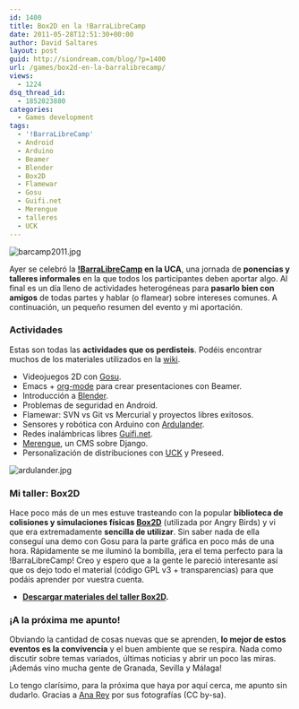 ```yaml
---
id: 1400
title: Box2D en la !BarraLibreCamp
date: 2011-05-28T12:51:30+00:00
author: David Saltares
layout: post
guid: http://siondream.com/blog/?p=1400
url: /games/box2d-en-la-barralibrecamp/
views:
  - 1224
dsq_thread_id:
  - 1852023880
categories:
  - Games development
tags:
  - '!BarraLibreCamp'
  - Android
  - Arduino
  - Beamer
  - Blender
  - Box2D
  - Flamewar
  - Gosu
  - Guifi.net
  - Merengue
  - talleres
  - UCK
---
```


![barcamp2011.jpg](/img/wp/barcamp2011.jpg)

Ayer se celebró la **[!BarraLibreCamp](/proyectos/pfc/barralibrecamp-2011-en-cadiz/ '!BarraLibreCamp 2011 en Cádiz') en la UCA**, una jornada de **ponencias y talleres informales** en la que todos los participantes deben aportar algo. Al final es un día lleno de actividades heterogéneas para **pasarlo bien con amigos** de todas partes y hablar (o flamear) sobre intereses comunes. A continuación, un pequeño resumen del evento y mi aportación.

### Actividades

Estas son todas las **actividades que os perdisteis**. Podéis encontrar muchos de los materiales utilizados en la [wiki](http://osl.uca.es/wikiosluca/doku.php?id=notbarralibrecamp).

- Videojuegos 2D con [Gosu](http://www.libgosu.org/).
- Emacs + [org-mode](http://orgmode.org/) para crear presentaciones con Beamer.
- Introducción a [Blender](http://www.blender.org/).
- Problemas de seguridad en Android.
- Flamewar: SVN vs Git vs Mercurial y proyectos libres exitosos.
- Sensores y robótica con Arduino con [Ardulander](https://forja.rediris.es/projects/ardulander/).
- Redes inalámbricas libres [Guifi.net](http://guifi.net/).
- [Merengue](http://www.merengueproject.org/), un CMS sobre Django.
- Personalización de distribuciones con [UCK](http://uck.sourceforge.net/) y Preseed.

![ardulander.jpg](/img/wp/ardulander.jpg)

### Mi taller: Box2D

Hace poco más de un mes estuve trasteando con la popular **biblioteca de colisiones y simulaciones físicas [Box2D](http://www.box2d.org/)** (utilizada por Angry Birds) y vi que era extremadamente **sencilla de utilizar**. Sin saber nada de ella conseguí una demo con Gosu para la parte gráfica en poco más de una hora. Rápidamente se me iluminó la bombilla, ¡era el tema perfecto para la !BarraLibreCamp! Creo y espero que a la gente le pareció interesante así que os dejo todo el material (código GPL v3 + transparencias) para que podáis aprender por vuestra cuenta.

- **[Descargar materiales del taller Box2D](http://dl.dropbox.com/u/1439807/boxes.tar.gz).**

<YouTube videoId="xFSgnO6n2GY" />

### ¡A la próxima me apunto!

Obviando la cantidad de cosas nuevas que se aprenden, **lo mejor de estos eventos es la convivencia** y el buen ambiente que se respira. Nada como discutir sobre temas variados, últimas noticias y abrir un poco las miras. ¡Además vino mucha gente de Granada, Sevilla y Málaga!

Lo tengo clarísimo, para la próxima que haya por aquí cerca, me apunto sin dudarlo. Gracias a [Ana Rey](http://www.flickr.com/photos/anarey/sets/72157626820864868/with/5766457066/) por sus fotografías (CC by-sa).

